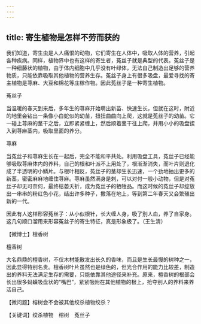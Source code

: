 ```yaml
---
---
---
```

title: 寄生植物是怎样不劳而获的
---




我们知道，寄生虫是人人痛恨的动物，它们寄生在人体中，吸取人体的营养，引起各种疾病。同样，植物界中也有这样的寄生者，菟丝子就是典型的代表。菟丝子是一种细藤状的植物，由于体内细胞中几乎没有叶绿体，无法自己制造出足够的营养物质，只能依靠吸取其他植物的营养生存。菟丝子身上有很多吸盘，最爱寻找的寄主植物是荨麻、大豆和棉花等庄稼作物。因此菟丝子是一种寄生植物。

菟丝子



当温暖的春天到来后，多年生的荨麻开始萌出新苗、快速生长，但就在这时，附近的地里会钻出一条像小白蛇似的幼苗，扭扭曲曲向上爬，这就是菟丝子的幼苗。它一碰上荨麻的茎干之后，立即紧紧缠上，然后顺着茎干往上爬，并用小小的吸盘锲入到荨麻茎内，吸取里面的养分。

荨麻



当菟丝子和荨麻生长在一起后，完全不能和平共处。利用吸盘工具，菟丝子已经能够吸取荨麻体内的养料，自己的根和叶派不上用处了，根渐渐消失，而叶片则退化成了半透明的小鳞片。与根叶相反，菟丝子的茎却生长迅速，一个劲地抽出更多的新茎，密密麻麻地缠住荨麻。荨麻虽然满身是刺，可以对付一般小动物，但是对菟丝子却无可奈何，最终枯萎夭折，成为菟丝子的牺牲品。而这时候的菟丝子却绽放出一串串的粉红色小花，结出许多种子，撒落在地上，等到第二年春天又会繁殖出新的一代。

因此有人这样形容菟丝子：从小似根针，长大缠人身，吸了别人血，养了自家身。这几句顺口溜用来形容菟丝子的寄生特征，真是形象极了。（王生清）





【微博士】檀香树

檀香树



大名鼎鼎的檀香树，不仅木材能散发出长久的香味，而且是生长最慢的树种之一，因此显得特别名贵。檀香树叶片虽然也是绿色的，但光合作用的能力比较差，制造出的养料无法满足生存的需要，只能依靠其他途径来补充。原来，檀香树的根部会长出很多蚂蟥吸盘状的“嘴巴”，紧紧吸附在其他植物的根上，抢夺别人的养料来养活自己。

【微问题】榕树会不会被其他绞杀植物绞杀？

【关键词】绞杀植物　榕树　菟丝子